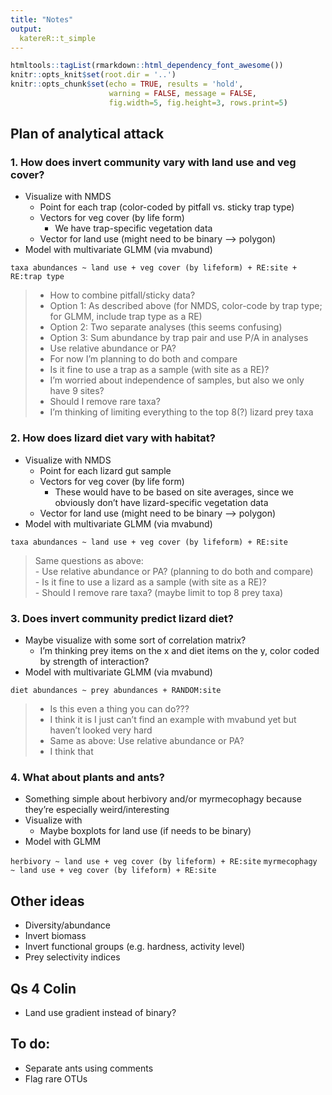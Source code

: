 ```yaml
---
title: "Notes"
output:
  katereR::t_simple
---
```


```r
htmltools::tagList(rmarkdown::html_dependency_font_awesome())
knitr::opts_knit$set(root.dir = '..')
knitr::opts_chunk$set(echo = TRUE, results = 'hold',
                      warning = FALSE, message = FALSE,
                      fig.width=5, fig.height=3, rows.print=5)
```

## Plan of analytical attack

### 1. How does invert community vary with land use and veg cover?

- Visualize with NMDS
  - Point for each trap (color-coded by pitfall vs. sticky trap type)
  - Vectors for veg cover (by life form)
    - We have trap-specific vegetation data
  - Vector for land use (might need to be binary --> polygon)
- Model with multivariate GLMM (via mvabund)

`taxa abundances ~ land use + veg cover (by lifeform) + RE:site + RE:trap type`

> 
- How to combine pitfall/sticky data?  
  - Option 1: As described above (for NMDS, color-code by trap type; for GLMM, include trap type as a RE)  
  - Option 2: Two separate analyses (this seems confusing)  
  - Option 3: Sum abundance by trap pair and use P/A in analyses  
- Use relative abundance or PA?  
  - For now I'm planning to do both and compare  
- Is it fine to use a trap as a sample (with site as a RE)?  
  - I'm worried about independence of samples, but also we only have 9 sites?  
- Should I remove rare taxa?  
  - I'm thinking of limiting everything to the top 8(?) lizard prey taxa

### 2. How does lizard diet vary with habitat?

- Visualize with NMDS
  - Point for each lizard gut sample
  - Vectors for veg cover (by life form)
    - These would have to be based on site averages, since we obviously don't have lizard-specific vegetation data
  - Vector for land use (might need to be binary --> polygon)
- Model with multivariate GLMM (via mvabund)

`taxa abundances ~ land use + veg cover (by lifeform) + RE:site`

> Same questions as above:  
- Use relative abundance or PA? (planning to do both and compare)  
- Is it fine to use a lizard as a sample (with site as a RE)?  
- Should I remove rare taxa?  (maybe limit to top 8 prey taxa)

### 3. Does invert community predict lizard diet?

- Maybe visualize with some sort of correlation matrix?
  - I'm thinking prey items on the x and diet items on the y, color coded by strength of interaction?
- Model with multivariate GLMM (via mvabund)

`diet abundances ~ prey abundances + RANDOM:site`

> 
- Is this even a thing you can do???  
  - I think it is I just can't find an example with mvabund yet but haven't looked very hard  
- Same as above: Use relative abundance or PA?  
  - I think that 

### 4. What about plants and ants?

- Something simple about herbivory and/or myrmecophagy because they're especially weird/interesting
- Visualize with 
  - Maybe boxplots for land use (if needs to be binary)
- Model with GLMM

`herbivory ~ land use + veg cover (by lifeform) + RE:site`
`myrmecophagy ~ land use + veg cover (by lifeform) + RE:site`

## Other ideas

- Diversity/abundance
- Invert biomass
- Invert functional groups (e.g. hardness, activity level)
- Prey selectivity indices

## Qs 4 Colin

- Land use gradient instead of binary?

## To do: 

- Separate ants using comments
- Flag rare OTUs
